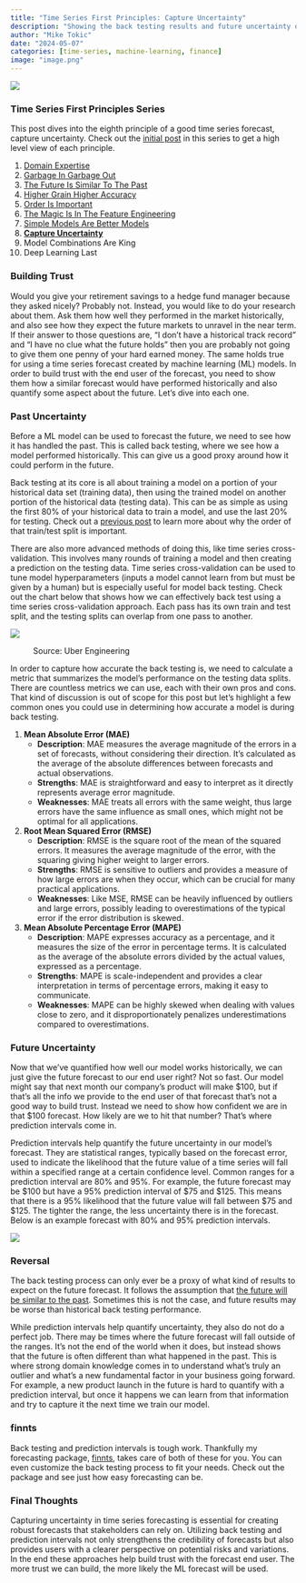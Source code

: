 ```yaml
---
title: "Time Series First Principles: Capture Uncertainty"
description: "Showing the back testing results and future uncertainty of a model's forecast builds more trust"
author: "Mike Tokic"
date: "2024-05-07"
categories: [time-series, machine-learning, finance]
image: "image.png"
---
```


![](./image.png)

### Time Series First Principles Series

This post dives into the eighth principle of a good time series forecast, capture uncertainty. Check out the [initial post](https://mftokic.github.io/posts/2024-03-26-time-series-first-principles-initial/) in this series to get a high level view of each principle. 

1. [Domain Expertise](https://mftokic.github.io/posts/2024-04-02-time-series-domain-expertise/)
2. [Garbage In Garbage Out](https://mftokic.github.io/posts/2024-04-08-time-series-garbage/)
3. [The Future Is Similar To The Past](https://mftokic.github.io/posts/2024-04-11-time-series-past-future/)
4. [Higher Grain Higher Accuracy](https://mftokic.github.io/posts/2024-04-18-time-series-grain/)
5. [Order Is Important](https://mftokic.github.io/posts/2024-04-23-time-series-order/)
6. [The Magic Is In The Feature Engineering](https://mftokic.github.io/posts/2024-05-01-time-series-features/)
7. [Simple Models Are Better Models](https://mftokic.github.io/posts/2024-05-03-time-series-simple-models/)
8. [**Capture Uncertainty**](https://mftokic.github.io/posts/2024-05-07-time-series-capture-uncertainty/)
9. Model Combinations Are King
10. Deep Learning Last

### Building Trust

Would you give your retirement savings to a hedge fund manager because they asked nicely? Probably not. Instead, you would like to do your research about them. Ask them how well they performed in the market historically, and also see how they expect the future markets to unravel in the near term. If their answer to those questions are, "I don't have a historical track record" and "I have no clue what the future holds" then you are probably not going to give them one penny of your hard earned money. The same holds true for using a time series forecast created by machine learning (ML) models. In order to build trust with the end user of the forecast, you need to show them how a similar forecast would have performed historically and also quantify some aspect about the future. Let's dive into each one. 

### Past Uncertainty

Before a ML model can be used to forecast the future, we need to see how it has handled the past. This is called back testing, where we see how a model performed historically. This can give us a good proxy around how it could perform in the future. 

Back testing at its core is all about training a model on a portion of your historical data set (training data), then using the trained model on another portion of the historical data (testing data). This can be as simple as using the first 80% of your historical data to train a model, and use the last 20% for testing. Check out a [previous post](https://mftokic.github.io/posts/2024-04-23-time-series-order/) to learn more about why the order of that train/test split is important. 

There are also more advanced methods of doing this, like time series cross-validation. This involves many rounds of training a model and then creating a prediction on the testing data. Time series cross-validation can be used to tune model hyperparameters (inputs a model cannot learn from but must be given by a human) but is especially useful for model back testing. Check out the chart below that shows how we can effectively back test using a time series cross-validation approach. Each pass has its own train and test split, and the testing splits can overlap from one pass to another. 

![](./chart1.png)

: Source: Uber Engineering

In order to capture how accurate the back testing is, we need to calculate a metric that summarizes the model's performance on the testing data splits. There are countless metrics we can use, each with their own pros and cons. That kind of discussion is out of scope for this post but let's highlight a few common ones you could use in determining how accurate a model is during back testing. 

1. **Mean Absolute Error (MAE)**
    - **Description**: MAE measures the average magnitude of the errors in a set of forecasts, without considering their direction. It's calculated as the average of the absolute differences between forecasts and actual observations.
    - **Strengths**: MAE is straightforward and easy to interpret as it directly represents average error magnitude.
    - **Weaknesses**: MAE treats all errors with the same weight, thus large errors have the same influence as small ones, which might not be optimal for all applications.
2. **Root Mean Squared Error (RMSE)**
    - **Description**: RMSE is the square root of the mean of the squared errors. It measures the average magnitude of the error, with the squaring giving higher weight to larger errors.
    - **Strengths**: RMSE is sensitive to outliers and provides a measure of how large errors are when they occur, which can be crucial for many practical applications.
    - **Weaknesses**: Like MSE, RMSE can be heavily influenced by outliers and large errors, possibly leading to overestimations of the typical error if the error distribution is skewed.
3. **Mean Absolute Percentage Error (MAPE)**
    - **Description**: MAPE expresses accuracy as a percentage, and it measures the size of the error in percentage terms. It is calculated as the average of the absolute errors divided by the actual values, expressed as a percentage.
    - **Strengths**: MAPE is scale-independent and provides a clear interpretation in terms of percentage errors, making it easy to communicate.
    - **Weaknesses**: MAPE can be highly skewed when dealing with values close to zero, and it disproportionately penalizes underestimations compared to overestimations.

### Future Uncertainty

Now that we've quantified how well our model works historically, we can just give the future forecast to our end user right? Not so fast. Our model might say that next month our company's product will make $100, but if that's all the info we provide to the end user of that forecast that's not a good way to build trust. Instead we need to show how confident we are in that $100 forecast. How likely are we to hit that number? That's where prediction intervals come in. 

Prediction intervals help quantify the future uncertainty in our model's forecast. They are statistical ranges, typically based on the forecast error, used to indicate the likelihood that the future value of a time series will fall within a specified range at a certain confidence level. Common ranges for a prediction interval are 80% and 95%. For example, the future forecast may be $100 but have a 95% prediction interval of $75 and $125. This means that there is a 95% likelihood that the future value will fall between $75 and $125. The tighter the range, the less uncertainty there is in the forecast. Below is an example forecast with 80% and 95% prediction intervals. 

![](./chart2.png)

### Reversal

The back testing process can only ever be a proxy of what kind of results to expect on the future forecast. It follows the assumption that [the future will be similar to the past](https://mftokic.github.io/posts/2024-04-11-time-series-past-future/). Sometimes this is not the case, and future results may be worse than historical back testing performance. 

While prediction intervals help quantify uncertainty, they also do not do a perfect job. There may be times where the future forecast will fall outside of the ranges. It's not the end of the world when it does, but instead shows that the future is often different than what happened in the past. This is where strong domain knowledge comes in to understand what's truly an outlier and what's a new fundamental factor in your business going forward. For example, a new product launch in the future is hard to quantify with a prediction interval, but once it happens we can learn from that information and try to capture it the next time we train our model. 

### finnts

Back testing and prediction intervals is tough work. Thankfully my forecasting package, [finnts](https://microsoft.github.io/finnts/index.html), takes care of both of these for you. You can even customize the back testing process to fit your needs. Check out the package and see just how easy forecasting can be. 

### Final Thoughts

Capturing uncertainty in time series forecasting is essential for creating robust forecasts that stakeholders can rely on.  Utilizing back testing and prediction intervals not only strengthens the credibility of forecasts but also provides users with a clearer perspective on potential risks and variations. In the end these approaches help build trust with the forecast end user. The more trust we can build, the more likely the ML forecast will be used. 